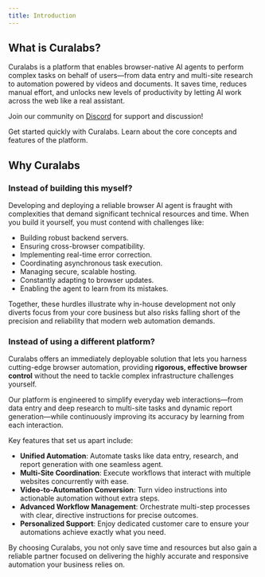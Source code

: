 ```yaml
---
title: Introduction
---
```


## What is Curalabs?

Curalabs is a platform that enables browser-native AI agents to perform complex tasks on behalf of users—from data entry and multi-site research to automation powered by videos and documents. It saves time, reduces manual effort, and unlocks new levels of productivity by letting AI work across the web like a real assistant.

<Note>Join our community on [Discord](https://discord.gg/PH3p7Gss) for support and discussion!</Note>

<CardGroup cols={2}>
  <Card
    title="Quickstart Guide"
    icon="rocket"
    href="/quickstart"
  >
    Get started quickly with Curalabs.
  </Card>
  <Card
    title="Platform Overview"
    icon="diagram-project"
    href="/platform/overview"
  >
    Learn about the core concepts and features of the platform.
  </Card>
</CardGroup>

## Why Curalabs

### Instead of building this myself?

Developing and deploying a reliable browser AI agent is fraught with complexities that demand significant technical resources and time. When you build it yourself, you must contend with challenges like:

*   Building robust backend servers.
*   Ensuring cross-browser compatibility.
*   Implementing real-time error correction.
*   Coordinating asynchronous task execution.
*   Managing secure, scalable hosting.
*   Constantly adapting to browser updates.
*   Enabling the agent to learn from its mistakes.

Together, these hurdles illustrate why in-house development not only diverts focus from your core business but also risks falling short of the precision and reliability that modern web automation demands.

### Instead of using a different platform?

Curalabs offers an immediately deployable solution that lets you harness cutting-edge browser automation, providing **rigorous, effective browser control** without the need to tackle complex infrastructure challenges yourself.

Our platform is engineered to simplify everyday web interactions—from data entry and deep research to multi-site tasks and dynamic report generation—while continuously improving its accuracy by learning from each interaction.

Key features that set us apart include:

*   **Unified Automation**: Automate tasks like data entry, research, and report generation with one seamless agent.
*   **Multi-Site Coordination**: Execute workflows that interact with multiple websites concurrently with ease.
*   **Video-to-Automation Conversion**: Turn video instructions into actionable automation without extra steps.
*   **Advanced Workflow Management**: Orchestrate multi-step processes with clear, directive instructions for precise outcomes.
*   **Personalized Support**: Enjoy dedicated customer care to ensure your automations achieve exactly what you need.

By choosing Curalabs, you not only save time and resources but also gain a reliable partner focused on delivering the highly accurate and responsive automation your business relies on.
